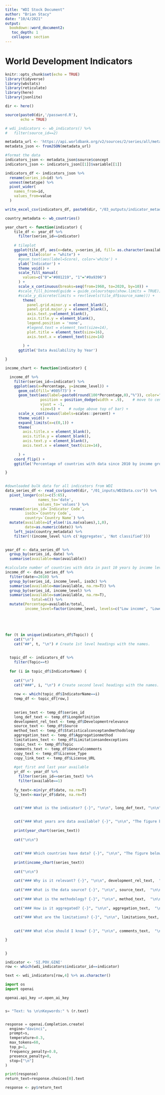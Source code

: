 ```yaml
---
title: "WDI Stock Document"
author: "Brian Stacy"
date: "10/4/2021"
output: 
  bookdown::word_document2:
   toc_depth: 1
   collapse: section  
---
```

# World Development Indicators

```r
knitr::opts_chunk$set(echo = TRUE)
library(tidyverse)
library(wbstats)
library(reticulate)
library(here)
library(jsonlite)

dir <- here()

source(paste0(dir,'/password.R'),
       echo = TRUE)


```

```r

# wdi_indicators <- wb_indicators() %>%
#   filter(source_id==2)

metadata_url <- 'https://api.worldbank.org/v2/sources/2/series/all/metadata?per_page=20000&format=json'
metadata_json <- fromJSON(metadata_url)

#format the data
indicators_json <- metadata_json$source$concept
indicators_json <- indicators_json[[1]]$variable[[1]]

indicators_df <- indicators_json %>%
  rename(series_id=id) %>%
  unnest(metatype) %>%
  pivot_wider(
    names_from=id,
    values_from=value
  )

write_excel_csv(indicators_df, paste0(dir, "/03_outputs/indicator_metadata.csv"))

country_metadata <- wb_countries()

```


```r


year_chart <- function(indicator) {
    tile_df <- year_df %>%
      filter(series_id==indicator)
      
    # tileplot 
    ggplot(tile_df, aes(x=date, y=series_id, fill= as.character(available))) + 
      geom_tile(color = "white") +
      #geom_text(aes(label=Score), color='white') +
      ylab('Indicator') +
      theme_void() +
      scale_fill_manual(
        values=c("0"="#001219", "1"="#0a9396")
      ) +
      scale_x_continuous(breaks=seq(from=1960, to=2020, by=10)) +
      #scale_fill_binned(guide = guide_coloursteps(show.limits = TRUE)) +
      #scale_y_discrete(limits = rev(levels(tile_df$source_name))) +
        theme(
          panel.grid.minor.y = element_blank(),
          panel.grid.major.y = element_blank(),
          axis.text.y=element_blank(),
          axis.title.y = element_blank(),
          legend.position = 'none',
          #legend.text = element_text(size=14),
          plot.title = element_text(size=16),
          axis.text.x = element_text(size=14)
          
        ) +
      ggtitle('Data Availability by Year')

}

income_chart <- function(indicator) {

  income_df %>%
    filter(series_id==indicator) %>%
    ggplot(aes(x=Percentage, y=income_level)) +
      geom_col(fill='#005f73') +
      geom_text(aes(label=paste0(round(100*Percentage,0),"%")), color="black", 
                position = position_dodge(width = .9),    # move to center of bars
                vjust = -1,
                size=5) +    # nudge above top of bar) +
      scale_x_continuous(labels=scales::percent) +
      theme_void() +
      expand_limits(x=c(0,1)) +
      theme(
        axis.title.x = element_blank(),
        axis.title.y = element_blank(), 
        axis.text.y = element_blank(),
        axis.text.x = element_text(size=14),
        
      ) +
    coord_flip() +
    ggtitle('Percentage of countries with data since 2010 by income group.')

}
    


```



```r

#downloaded bulk data for all indicators from WDI
data_series_df <- read_csv(paste0(dir, "/01_inputs/WDIData.csv")) %>%
  pivot_longer(cols=c(5:65),
               names_to='date',
               values_to='values') %>%
  rename(series_id=`Indicator Code`,
         iso3c=`Country Code`,
         country=`Country Name`) %>%
  mutate(available=if_else(!is.na(values),1,0),
         date=as.numeric(date)) %>%
    left_join(country_metadata) %>%
    filter(!(income_level %in% c('Aggregates', 'Not classified')))

  
year_df <- data_series_df %>%
  group_by(series_id, date) %>%
  summarise(available=max(available))

#calculate number of countries with data in past 10 years by income level
income_df <- data_series_df %>%
  filter(date>=2010) %>%
  group_by(series_id, income_level, iso3c) %>%
  summarise(available=max(available, na.rm=T)) %>%
  group_by(series_id, income_level) %>%
  summarise(available=sum(available, na.rm=T),
            total=n()) %>%
  mutate(Percentage=available/total,
         income_level=factor(income_level, levels=c("Low income", "Lower middle income", "Upper middle income", "High income"))) 






```




```r

for (t in unique(indicators_df$Topic)) {
    cat("\n") 
    cat("##", t, "\n") # Create 1st level headings with the names.
    
  
  topic_df <- indicators_df %>%
    filter(Topic==t)
  
  for (i in topic_df$IndicatorName) {
  
    cat("\n") 
    cat("###", i, "\n") # Create second level headings with the names.
    
    row <- which(topic_df$IndicatorName==i)
    temp_df <- topic_df[row,]
    
    
    series_text <- temp_df$series_id
    long_def_text <- temp_df$Longdefinition
    development_rel_text <- temp_df$Developmentrelevance
    source_text <- temp_df$Source
    method_text <- temp_df$Statisticalconceptandmethodology
    aggregation_text <- temp_df$Aggregationmethod
    limitations_text <- temp_df$Limitationsandexceptions
    topic_text <- temp_df$Topic
    comments_text <- temp_df$Generalcomments
    copy_text <- temp_df$License_Type
    copy_link_text <- temp_df$License_URL
    
    #get first and last year available
    yr_df <- year_df %>%
      filter(series_id==series_text) %>%
      filter(available==1)
    
    fy_text<-min(yr_df$date, na.rm=T)
    ly_text<-max(yr_df$date, na.rm=T)
    

    cat("### What is the indicator? {-}", "\n\n", long_def_text, "\n\n", "Topic:", topic_text, "\n\n", "Series ID:", series_text, "\n\n", "Copyright:", copy_text,", ",copy_link_text, "\n\n", "First year with any data:", fy_text, "\n\n", "Last year with any data:", ly_text, "\n\n\n" )
    

    cat("### What years are data available? {-}", "\n\n", "The figure below shows years in which data is available for at least one country.  Dates shaded in black have no data, while dates shaded in green have data for at least one country", "\n\n\n")
    
    print(year_chart(series_text))
    
    cat("\n\n")
    
        
    cat("### Which countries have data? {-}", "\n\n", "The figure below shows the percentage of countries in each income group with a value since 2010 for that indicator.", "\n\n")
    
    print(income_chart(series_text))  
    
    cat("\n\n")
    
    cat("### Why is it relevant? {-}", "\n\n", development_rel_text,  "\n\n\n")
  
    cat("### What is the data source? {-}", "\n\n", source_text,  "\n\n\n")
  
    cat("### What is the methodology? {-}", "\n\n", method_text,  "\n\n\n")
    
    cat("### How is it aggregated? {-}", "\n\n", aggregation_text,  "\n\n\n")
  
    cat("### What are the limitations? {-}", "\n\n", limitations_text,  "\n\n\n")
    
  
    cat("### What else should I know? {-}", "\n\n", comments_text,  "\n\n\n")

}

  
}


```


```r


indicator <- 'SI.POV.GINI'
row <- which(wdi_indicators$indicator_id==indicator)

text <- wdi_indicators[row,4] %>% as.character()

```


```python
import os
import openai

openai.api_key =r.open_ai_key


s= "Text: %s \n\nKeywords:" % (r.text)


response = openai.Completion.create(
  engine="davinci",
  prompt=s,
  temperature=0.3,
  max_tokens=60,
  top_p=1,
  frequency_penalty=0.8,
  presence_penalty=0,
  stop=["\n"]
)

print(response)
return_text=response.choices[0].text
```

```r

response <- py$return_text


```

